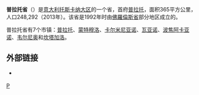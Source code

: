 {{Infobox_ProvinceIT |
  fullname              = |
  name                  = Prato |
  region                = [[托斯卡纳大区|托斯卡纳大区]] |
  capital               = [[普拉托|普拉托]] |
  commune               = 7 |
  area                  = 365|
  population_as_of      = (2013) |
  population            = 248292|
  populationdensity     = 680|
  vehicle               = PO|
  postal_code           = 59100|
  telephone_prefix      = 0574|
  ISTAT                 = 100|
  president             = Francesco Puggelli  |
  map                   = [[File:Prato_posizione.png|150px]] |
  coatofarms            =  |
}}
'''普拉托省'''（{{lang-it|Provincia di Prato}}）是[[意大利|意大利]][[托斯卡纳大区|托斯卡纳大区]]的一个省，首府[[普拉托|普拉托]]，面积365平方公里，人口248,292（2013年）。该省是1992年时由[[佛羅倫斯省|佛羅倫斯省]]部分地区成立的。

普拉托省有7个市镇：[[普拉托|普拉托]]、[[蒙特穆洛|蒙特穆洛]]、[[卡尔米尼亚诺|卡尔米尼亚诺]]、[[瓦亚诺|瓦亚诺]]、[[波焦阿卡亚诺|波焦阿卡亚诺]]、[[韦尔尼奥|韦尔尼奥]]和[[坎塔加洛_(意大利)|坎塔加洛]]。

== 外部链接 ==
{{commonscat|Province of Prato|position=left}}
* {{Official site|https://www.provincia.prato.it/}} {{it}}

{{Tuscany}}
{{普拉托省市鎮}}
{{Authority control}}
{{italy-geo-stub}}

[[Category:托斯卡纳大区省份|P]]